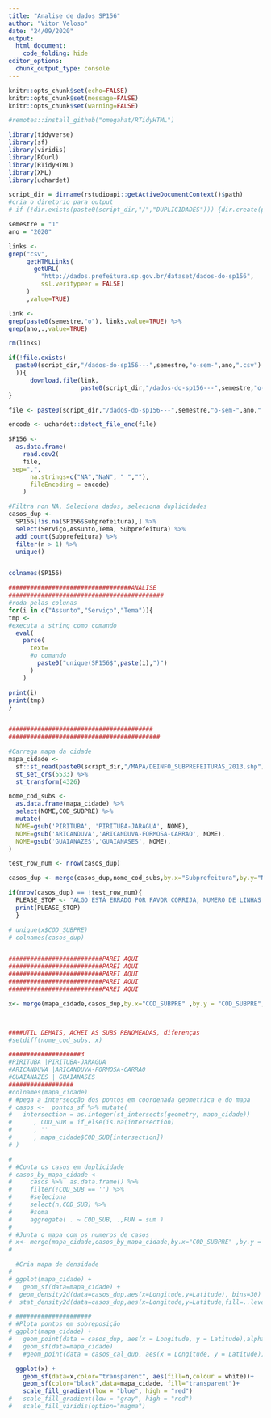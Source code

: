 ```yaml
---
title: "Analise de dados SP156"
author: "Vitor Veloso"
date: "24/09/2020"
output:
  html_document:
    code_folding: hide
editor_options: 
  chunk_output_type: console
---
```


```r
knitr::opts_chunk$set(echo=FALSE)
knitr::opts_chunk$set(message=FALSE)
knitr::opts_chunk$set(warning=FALSE)
```

```r

#remotes::install_github("omegahat/RTidyHTML")

library(tidyverse)
library(sf)
library(viridis)
library(RCurl)
library(RTidyHTML)
library(XML)
library(uchardet)

```

```r
script_dir = dirname(rstudioapi::getActiveDocumentContext()$path)
#cria o diretorio para output
# if (!dir.exists(paste0(script_dir,"/","DUPLICIDADES"))) {dir.create(paste0(script_dir,"/","DUPLICIDADES"))}
```


```r
semestre = "1"
ano = "2020"
```

```r
links <-
grep("csv",
     getHTMLLinks(
       getURL(
         "http://dados.prefeitura.sp.gov.br/dataset/dados-do-sp156", 
         ssl.verifypeer = FALSE)
     )
     ,value=TRUE)

link <- 
grep(paste0(semestre,"o"), links,value=TRUE) %>%
grep(ano,.,value=TRUE)

rm(links)
```


```r

if(!file.exists(
  paste0(script_dir,"/dados-do-sp156---",semestre,"o-sem-",ano,".csv")
  )){
      download.file(link,
                    paste0(script_dir,"/dados-do-sp156---",semestre,"o-sem-",ano,".csv"))
}

```

```r
file <- paste0(script_dir,"/dados-do-sp156---",semestre,"o-sem-",ano,".csv")

encode <- uchardet::detect_file_enc(file)

SP156 <- 
  as.data.frame(
    read.csv2(
    file,
 sep=",",
      na.strings=c("NA","NaN", " ",""),
      fileEncoding = encode)
    )

```


```r
#Filtra non NA, Seleciona dados, seleciona duplicidades
casos_dup <-
  SP156[!is.na(SP156$Subprefeitura),] %>% 
  select(Serviço,Assunto,Tema, Subprefeitura) %>% 
  add_count(Subprefeitura) %>%  
  filter(n > 1) %>% 
  unique()


colnames(SP156)

##################################ANALISE
###########################################
#roda pelas colunas
for(i in c("Assunto","Serviço","Tema")){
tmp <-
#executa a string como comando
  eval(
    parse(
      text=
      #o comando
        paste0("unique(SP156$",paste(i),")")
      )
    )

print(i)
print(tmp)
}


########################################
##########################################

```


```r
#Carrega mapa da cidade
mapa_cidade <- 
  sf::st_read(paste0(script_dir,"/MAPA/DEINFO_SUBPREFEITURAS_2013.shp")) %>%
  st_set_crs(5533) %>%  
  st_transform(4326) 

nome_cod_subs <-
  as.data.frame(mapa_cidade) %>%
  select(NOME,COD_SUBPRE) %>%
  mutate(
  NOME=gsub('PIRITUBA', 'PIRITUBA-JARAGUA', NOME),
  NOME=gsub('ARICANDUVA','ARICANDUVA-FORMOSA-CARRAO', NOME),
  NOME=gsub('GUAIANAZES','GUAIANASES', NOME),
)

test_row_num <- nrow(casos_dup)

casos_dup <- merge(casos_dup,nome_cod_subs,by.x="Subprefeitura",by.y="NOME"  ,  keep = TRUE)

if(nrow(casos_dup) == !test_row_num){
  PLEASE_STOP <- "ALGO ESTÁ ERRADO POR FAVOR CORRIJA, NUMERO DE LINHAS NÃO BATE"
  print(PLEASE_STOP)
  }

# unique(x$COD_SUBPRE)
# colnames(casos_dup)


##########################PAREI AQUI
##########################PAREI AQUI
##########################PAREI AQUI
##########################PAREI AQUI
##########################PAREI AQUI

x<- merge(mapa_cidade,casos_dup,by.x="COD_SUBPRE" ,by.y = "COD_SUBPRE",all = TRUE)



####UTIL DEMAIS, ACHEI AS SUBS RENOMEADAS, diferenças
#setdiff(nome_cod_subs, x)

####################3
#PIRITUBA |PIRITUBA-JARAGUA
#ARICANDUVA |ARICANDUVA-FORMOSA-CARRAO
#GUAIANAZES | GUAIANASES
##################
#colnames(mapa_cidade)
# #pega a intersecção dos pontos em coordenada geometrica e do mapa
# casos <-  pontos_sf %>% mutate(
#   intersection = as.integer(st_intersects(geometry, mapa_cidade))
#      , COD_SUB = if_else(is.na(intersection)
#      , ''
#      , mapa_cidade$COD_SUB[intersection])
# )
```

```r
# 
# #Conta os casos em duplicidade
# casos_by_mapa_cidade <- 
#     casos %>%  as.data.frame() %>% 
#     filter(!COD_SUB == '') %>%
#     #seleciona 
#     select(n,COD_SUB) %>% 
#     #soma
#     aggregate( . ~ COD_SUB, .,FUN = sum )
# 
# #Junta o mapa com os numeros de casos
# x<- merge(mapa_cidade,casos_by_mapa_cidade,by.x="COD_SUBPRE" ,by.y = "COD_SUB",all = TRUE)
# 

```


```r


  #Cria mapa de densidade
# 
# ggplot(mapa_cidade) +
#   geom_sf(data=mapa_cidade) +
#  geom_density2d(data=casos_dup,aes(x=Longitude,y=Latitude), bins=30) #+
#  stat_density2d(data=casos_dup,aes(x=Longitude,y=Latitude,fill=..level..,alpha=..level..), geom='polygon') 

# #####################
# #Plota pontos em sobreposição
# ggplot(mapa_cidade) +
#   geom_point(data = casos_dup, aes(x = Longitude, y = Latitude),alpha=.01,size=.1)+
#   geom_sf(data=mapa_cidade) 
#   #geom_point(data = casos_cal_dup, aes(x = Longitude, y = Latitude))

  ggplot(x) +
    geom_sf(data=x,color="transparent", aes(fill=n,colour = white))+
    geom_sf(color="black",data=mapa_cidade, fill="transparent")+
    scale_fill_gradient(low = "blue", high = "red")
#   scale_fill_gradient(low = "gray", high = "red")
#   scale_fill_viridis(option="magma")  

```

